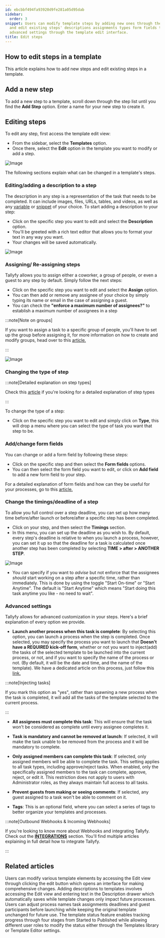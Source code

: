 ```yaml
---
id: ebcbbf494fa93920d9fe281a05d95dab
sidebar:
  order: 3
snippet: Users can modify template steps by adding new ones through the Add Step option
  and edit existing steps' descriptions assignments types form fields timings and
  advanced settings through the template edit interface.
title: Edit steps
---
```


## How to edit steps in a template

This article explains how to add new steps and edit existing steps in a template.

## Add a new step

To add a new step to a template, scroll down through the step list until you find the **Add Step** option. Enter a name for your new step to create it.


## Editing steps

To edit any step, first access the template edit view:

- From the sidebar, select the **Templates** option.
- Once there, select the **Edit** option in the template you want to modify or add a step.

![Image](https://screenshots.tallyfy.com/tallyfy%2Fpro%2Fdesktop-light-open-edit-mode-template.png)

The following sections explain what can be changed in a template's steps.

### Editing/adding a description to a step

The description in any step is a representation of the task that needs to be completed. It can include images, files, URLs, tables, and videos, as well as any [variable](/products/pro/documenting/templates/variables/) or [snippet](/products/pro/documenting/templates/snippets/) of your choice. To start adding a description to your step:

- Click on the specific step you want to edit and select the **Description** option.
- You'll be greeted with a rich text editor that allows you to format your text in any way you want.
- Your changes will be saved automatically.

![Image](https://screenshots.tallyfy.com/tallyfy%2Fpro%2Fdesktop-light-show-text-editor-task-description.png)

### Assigning/ Re-assigning steps

Tallyfy allows you to assign either a coworker, a group of people, or even a guest to any step by default. Simply follow the next steps:

- Click on the specific step you want to edit and select the **Assign** option.
- You can then add or remove any assignee of your choice by simply typing its name or email in the case of assigning a guest.
- You can check the **"enforce a maximum number of assignees?"** to establish a maximum number of assignees in a step

:::note[Note on groups]

If you want to assign a task to a specific group of people, you'll have to set up the group before assigning it, for more information on how to create and modify groups, head over to this [article.](/products/pro/documenting/groups/how-to-manage-groups-and-assign-tasks-in-tallyfy/)

:::

![Image](https://screenshots.tallyfy.com/tallyfy%2Fpro%2Fdesktop-light-assign-a-task-to-somebody.png)

### Changing the type of step

:::note[Detailed explanation on step types]

Check this [article](/products/pro/tracking-and-tasks/tasks/what-types-of-tasks-can-i-create-with-tallyfy/) if you're looking for a detailed explanation of step types

:::

To change the type of a step:

- Click on the specific step you want to edit and simply click on **Type**, this will drop a menu where you can select the type of task you want that step to be.

### Add/change form fields

You can change or add a form field by following these steps:

- Click on the specific step and then select the **Form fields** options.
- You can then select the form field you want to edit, or click on **Add field** to add a new form field to your step.

For a detailed explanation of form fields and how can they be useful for your processes, go to this [article.](/products/pro/tracking-and-tasks/tasks/what-are-form-fields-in-tallyfy/)

### Change the timings/deadline of a step

To allow you full control over a step deadline, you can set up how many time before/after launch or before/after a specific step has been completed.

- Click on your step, and then select the **Timings** section.
- In this menu, you can set up the deadline as you wish to. By default, every step's deadline is relative to when you launch a process, however, you can set it up so that the deadline for a task is calculated once another step has been completed by selecting **TIME > after > ANOTHER STEP**.

![Image](https://screenshots.tallyfy.com/tallyfy%2Fpro%2Fdesktop-light-setup-deadline-after-completion-example.png)

- You can specify if you want to  _advise_ but not enforce that the assignees _should_ start working on a step after a specific time, rather than  immediately. This is done by using the toggle "Start On-time" or "Start Anytime". The default is "Start Anytime" which means "Start doing this task anytime you like - no need to wait".

### Advanced settings

Tallyfy allows for advanced customization in your steps. Here's a brief explanation of every option we provide.

- **Launch another process when this task is complete**: By selecting this option, you can launch a process when the step is completed. Once selected, you may specify the process you want to launch that **Doesn't have a REQUIRED kick-off form**, whether or not you want to inject(add) the tasks of the selected template to be launched into the current process, or not, and if you want to specify the name of the process or not. (By default, it will be the date and time, and the name of the template). We have a dedicated article on this process, just follow this [link.](/products/pro/launching/launch-process-when-task-is-completed/)

:::note[Injecting tasks]

If you mark this option as "yes", rather than spawning a new process when the task is completed, it will add all the tasks of the template selected to the current process.

:::

- **All assignees must complete this task**: This will ensure that the task won't be considered as complete until every assignee completes it.

- **Task is mandatory and cannot be removed at launch**: If selected, it will make the task unable to be removed from the process and it will be mandatory to complete.

- **Only assigned members can complete this task**: If selected, only assigned members will be able to complete the task. This setting applies to all task types, including approve/reject tasks. When enabled, only the specifically assigned members to the task can complete, approve, reject, or edit it. This restriction does not apply to users with Administrator roles, as they always maintain full access to all tasks.

- **Prevent guests from making or seeing comments**: If selected, any guest assigned to a task won't be able to comment on it.

- **Tags**: This is an optional field, where you can select a series of tags to better organize your templates and processes.

:::note[Outbound Webhooks & Incoming Webhooks]

If you're looking to know more about Webhooks and integrating Tallyfy. Check out the [**INTEGRATIONS**](/products/pro/integrations/webhooks/) section. You'll find multiple articles explaining in full detail how to integrate Tallyfy.

:::


## Related articles
<CardGrid>
<LinkTitleCard header="<b>Templates > Edit a template</b>" href="/products/pro/documenting/templates/edit-templates/" > Users can modify various template elements by accessing the Edit view through clicking the edit button which opens an interface for making comprehensive changes. </LinkTitleCard>
<LinkTitleCard header="<b>Edit Templates > Add a description to a template</b>" href="/products/pro/documenting/templates/edit-templates/add-description/" > Adding descriptions to templates involves accessing the Edit view and entering text in the Description drawer which automatically saves while template changes only impact future processes. </LinkTitleCard>
<LinkTitleCard header="<b>Launching > Edit before launch</b>" href="/products/pro/launching/how-can-i-edit-a-process-before-launching/" > Users can adjust process names task assignments deadlines and guest participants before launching while keeping the original template unchanged for future use. </LinkTitleCard>
<LinkTitleCard header="<b>Edit Templates > Change a template's status</b>" href="/products/pro/documenting/templates/edit-templates/change-template-state/" > The template status feature enables tracking progress through four stages from Started to Published while allowing different user roles to modify the status either through the Templates library or Template Editor settings. </LinkTitleCard>
</CardGrid>